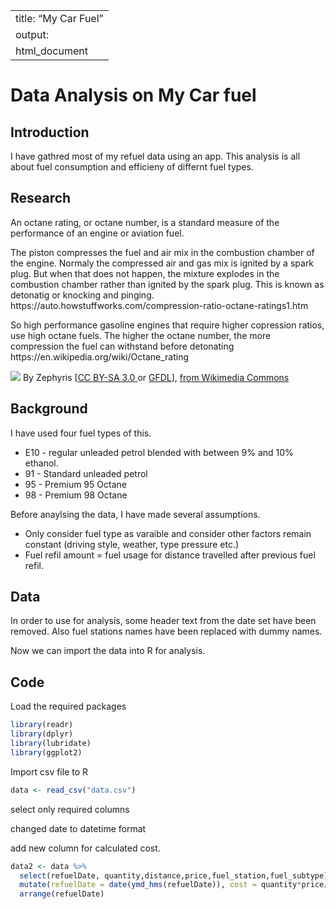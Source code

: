 
---
title: "My Car Fuel"
output:
  html_document
---




# Data Analysis on My Car fuel

## Introduction

I have gathred most of my refuel data using an app. This analysis is all about fuel consumption and efficieny of differnt fuel  types. 

## Research

An octane rating, or octane number, is a standard measure of the performance of an engine or aviation fuel. 


The piston compresses the fuel and air mix in the combustion chamber of the engine.
Normaly the compressed air and gas mix is ignited by a spark plug. But when that does not happen,  the mixture explodes in the combustion chamber rather than ignited by the spark plug.  This is known as detonatig or knocking and pinging. https://auto.howstuffworks.com/compression-ratio-octane-ratings1.htm


So high performance gasoline engines that require higher copression ratios, use high octane fuels. 
The higher the octane number, the more compression the fuel can withstand before detonating
https://en.wikipedia.org/wiki/Octane_rating

<div>
  
![](https://upload.wikimedia.org/wikipedia/commons/d/dc/4StrokeEngine_Ortho_3D_Small.gif)
By Zephyris [<a href="https://creativecommons.org/licenses/by-sa/3.0">CC BY-SA 3.0 </a> or <a href="http://www.gnu.org/copyleft/fdl.html">GFDL</a>], <a href="https://commons.wikimedia.org/wiki/File:4StrokeEngine_Ortho_3D_Small.gif">from Wikimedia Commons</a>
</div>

## Background

I have used four fuel types of this. 

* E10 - regular unleaded petrol blended with between 9% and 10% ethanol.
* 91 - Standard unleaded petrol
* 95 - Premium 95 Octane
* 98 - Premium 98 Octane

Before anaylsing the data, I have made several assumptions.

* Only consider fuel type as varaible and consider other factors remain constant (driving style, weather, type pressure etc.)
* Fuel refil amount = fuel usage for distance travelled after previous fuel refil.


## Data

In order to use for analysis, some header text from the date set have been removed. Also fuel stations names have been replaced with dummy names.

Now we can import the data into R for analysis.

## Code

Load the required packages

```r

library(readr)
library(dplyr)
library(lubridate)
library(ggplot2)

```

Import csv file to R

```r
data <- read_csv("data.csv")
```


select only required columns

changed date to datetime format

add new column for calculated cost.

```r

data2 <- data %>% 
  select(refuelDate, quantity,distance,price,fuel_station,fuel_subtype) %>%
  mutate(refuelDate = date(ymd_hms(refuelDate)), cost = quantity*price/100) %>%
  arrange(refuelDate)

```





